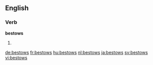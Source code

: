 ==English==

===Verb===
'''bestows'''

# {{third-person singular of|bestow}}

[[de:bestows]]
[[fr:bestows]]
[[hu:bestows]]
[[nl:bestows]]
[[ja:bestows]]
[[sv:bestows]]
[[vi:bestows]]